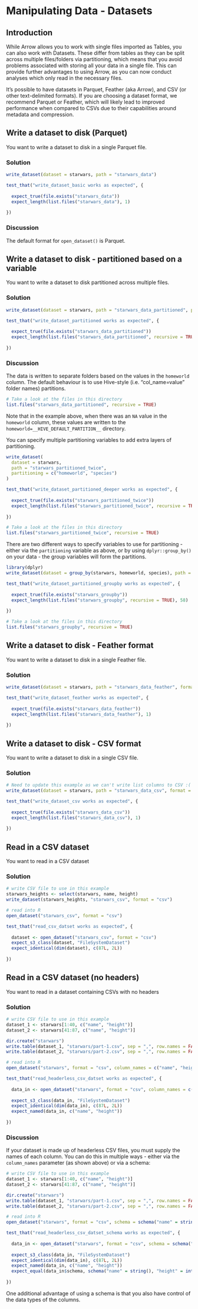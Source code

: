 <!---
  Licensed to the Apache Software Foundation (ASF) under one
  or more contributor license agreements.  See the NOTICE file
  distributed with this work for additional information
  regarding copyright ownership.  The ASF licenses this file
  to you under the Apache License, Version 2.0 (the
  "License"); you may not use this file except in compliance
  with the License.  You may obtain a copy of the License at

    http://www.apache.org/licenses/LICENSE-2.0

  Unless required by applicable law or agreed to in writing,
  software distributed under the License is distributed on an
  "AS IS" BASIS, WITHOUT WARRANTIES OR CONDITIONS OF ANY
  KIND, either express or implied.  See the License for the
  specific language governing permissions and limitations
  under the License.
-->

# Manipulating Data - Datasets

## Introduction

While Arrow allows you to work with single files imported as Tables, you can 
also work with Datasets.  These differ from tables as they can be split across 
multiple files/folders via partitioning, which means that you avoid problems 
associated with storing all your data in a single file.  This can provide 
further advantages to using Arrow, as you can now conduct analyses which only 
read in the necessary files.

It's possible to have datasets in Parquet, Feather (aka Arrow), and CSV (or 
other text-delimited formats).  If you are choosing a dataset format, we 
recommend Parquet or Feather, which will likely lead to improved performance 
when compared to CSVs due to their capabilities around metadata and compression.

## Write a dataset to disk (Parquet)

You want to write a dataset to disk in a single Parquet file.

### Solution

```r
write_dataset(dataset = starwars, path = "starwars_data")
```

```r

test_that("write_dataset_basic works as expected", {
  
  expect_true(file.exists("starwars_data"))
  expect_length(list.files("starwars_data"), 1)
  
})

```

### Discussion

The default format for `open_dataset()` is Parquet. 

## Write a dataset to disk - partitioned based on a variable

You want to write a dataset to disk partitioned across multiple files.

### Solution

```r
write_dataset(dataset = starwars, path = "starwars_data_partitioned", partitioning = "homeworld")
```


```r

test_that("write_dataset_partitioned works as expected", {
  
  expect_true(file.exists("starwars_data_partitioned"))
  expect_length(list.files("starwars_data_partitioned", recursive = TRUE), 49)
  
})

```

### Discussion

The data is written to separate folders based on the values in the `homeworld` 
column.  The default behaviour is to use Hive-style (i.e. "col_name=value" folder names)
partitions.

```r
# Take a look at the files in this directory
list.files("starwars_data_partitioned", recursive = TRUE)
```

Note that in the example above, when there was an `NA` value in the `homeworld`
column, these values are written to the `homeworld=__HIVE_DEFAULT_PARTITION__`
directory.

You can specify multiple partitioning variables to add extra layers of partitioning.

```r
write_dataset(
  dataset = starwars,
  path = "starwars_partitioned_twice",
  partitioning = c("homeworld", "species")
)
```

```r

test_that("write_dataset_partitioned_deeper works as expected", {
  
  expect_true(file.exists("starwars_partitioned_twice"))
  expect_length(list.files("starwars_partitioned_twice", recursive = TRUE), 58)
  
})

```

```r
# Take a look at the files in this directory
list.files("starwars_partitioned_twice", recursive = TRUE)
```

There are two different ways to specify variables to use for partitioning - 
either via the `partitioning` variable as above, or by using `dplyr::group_by()` on your data - the group variables will form the partitions.

```r
library(dplyr)
write_dataset(dataset = group_by(starwars, homeworld, species), path = "starwars_groupby")
```

```r

test_that("write_dataset_partitioned_groupby works as expected", {
  
  expect_true(file.exists("starwars_groupby"))
  expect_length(list.files("starwars_groupby", recursive = TRUE), 58)
  
})

```

```r
# Take a look at the files in this directory
list.files("starwars_groupby", recursive = TRUE)
```
## Write a dataset to disk - Feather format

You want to write a dataset to disk in a single Feather file.

### Solution

```r
write_dataset(dataset = starwars, path = "starwars_data_feather", format = "feather")
```

```r

test_that("write_dataset_feather works as expected", {
  
  expect_true(file.exists("starwars_data_feather"))
  expect_length(list.files("starwars_data_feather"), 1)
  
})

```

## Write a dataset to disk - CSV format

You want to write a dataset to disk in a single CSV file.

### Solution

```r
# Need to update this example as we can't write list columns to CSV :(
write_dataset(dataset = starwars, path = "starwars_data_csv", format = "csv")
```

```r

test_that("write_dataset_csv works as expected", {
  
  expect_true(file.exists("starwars_data_csv"))
  expect_length(list.files("starwars_data_csv"), 1)
  
})

```

## Read in a CSV dataset

You want to read in a CSV dataset

### Solution

```r
# write CSV file to use in this example
starwars_heights <- select(starwars, name, height)
write_dataset(starwars_heights, "starwars_csv", format = "csv")

# read into R
open_dataset("starwars_csv", format = "csv")
```

```r

test_that("read_csv_datset works as expected", {
  
  dataset <- open_dataset("starwars_csv", format = "csv")
  expect_s3_class(dataset, "FileSystemDataset")
  expect_identical(dim(dataset), c(87L, 2L))
  
})

```

## Read in a CSV dataset (no headers)

You want to read in a dataset containing CSVs with no headers

### Solution

```r
# write CSV file to use in this example
dataset_1 <- starwars[1:40, c("name", "height")]
dataset_2 <- starwars[41:87, c("name", "height")]

dir.create("starwars")
write.table(dataset_1, "starwars/part-1.csv", sep = ",", row.names = FALSE, col.names = FALSE)
write.table(dataset_2, "starwars/part-2.csv", sep = ",", row.names = FALSE, col.names = FALSE)

# read into R
open_dataset("starwars", format = "csv", column_names = c("name", "height"))
```

```r

test_that("read_headerless_csv_datset works as expected", {
  
  data_in <- open_dataset("starwars", format = "csv", column_names = c("name", "height"))
  
  expect_s3_class(data_in, "FileSystemDataset")
  expect_identical(dim(data_in), c(87L, 2L))
  expect_named(data_in, c("name", "height"))
  
})

```

### Discussion

If your dataset is made up of headerless CSV files, you must supply the names of
each column.  You can do this in multiple ways - either via the `column_names` 
parameter (as shown above) or via a schema:

```r
# write CSV file to use in this example
dataset_1 <- starwars[1:40, c("name", "height")]
dataset_2 <- starwars[41:87, c("name", "height")]

dir.create("starwars")
write.table(dataset_1, "starwars/part-1.csv", sep = ",", row.names = FALSE, col.names = FALSE)
write.table(dataset_2, "starwars/part-2.csv", sep = ",", row.names = FALSE, col.names = FALSE)

# read into R
open_dataset("starwars", format = "csv", schema = schema("name" = string(), "height" = int16()))
```

```r

test_that("read_headerless_csv_datset_schema works as expected", {
  
  data_in <- open_dataset("starwars", format = "csv", schema = schema("name" = string(), "height" = int16()))
  
  expect_s3_class(data_in, "FileSystemDataset")
  expect_identical(dim(data_in), c(87L, 2L))
  expect_named(data_in, c("name", "height"))
  expect_equal(data_in$schema, schema("name" = string(), "height" = int16()))
  
})

```

One additional advantage of using a schema is that you also have control of the 
data types of the columns.